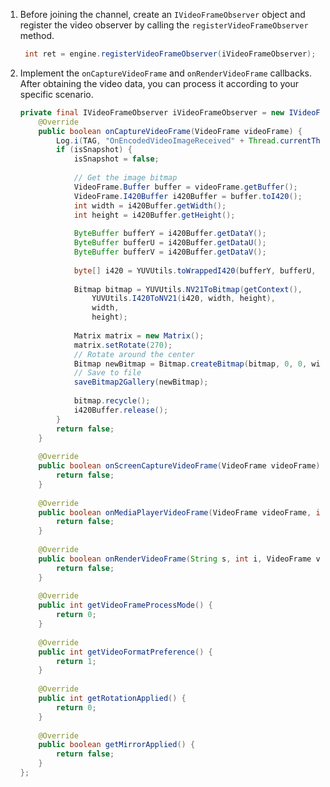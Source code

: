 
<PlatformWrapper platform="android">

1. Before joining the channel, create an `IVideoFrameObserver` object and register the video observer by calling the `registerVideoFrameObserver` method.

   ```java
    int ret = engine.registerVideoFrameObserver(iVideoFrameObserver);
   ```

1. Implement the `onCaptureVideoFrame` and `onRenderVideoFrame` callbacks. After obtaining the video data, you can process it according to your specific scenario.

    ```java
    private final IVideoFrameObserver iVideoFrameObserver = new IVideoFrameObserver() {
        @Override
        public boolean onCaptureVideoFrame(VideoFrame videoFrame) {
            Log.i(TAG, "OnEncodedVideoImageReceived" + Thread.currentThread().getName());
            if (isSnapshot) {
                isSnapshot = false;
                
                // Get the image bitmap
                VideoFrame.Buffer buffer = videoFrame.getBuffer();
                VideoFrame.I420Buffer i420Buffer = buffer.toI420();
                int width = i420Buffer.getWidth();
                int height = i420Buffer.getHeight();
                
                ByteBuffer bufferY = i420Buffer.getDataY();
                ByteBuffer bufferU = i420Buffer.getDataU();
                ByteBuffer bufferV = i420Buffer.getDataV();
                
                byte[] i420 = YUVUtils.toWrappedI420(bufferY, bufferU, bufferV, width, height);
                
                Bitmap bitmap = YUVUtils.NV21ToBitmap(getContext(),
                    YUVUtils.I420ToNV21(i420, width, height),
                    width,
                    height);
                
                Matrix matrix = new Matrix();
                matrix.setRotate(270);
                // Rotate around the center
                Bitmap newBitmap = Bitmap.createBitmap(bitmap, 0, 0, width, height, matrix, false);
                // Save to file
                saveBitmap2Gallery(newBitmap);
                
                bitmap.recycle();
                i420Buffer.release();
            }
            return false;
        }
        
        @Override
        public boolean onScreenCaptureVideoFrame(VideoFrame videoFrame) {
            return false;
        }
        
        @Override
        public boolean onMediaPlayerVideoFrame(VideoFrame videoFrame, int i) {
            return false;
        }
        
        @Override
        public boolean onRenderVideoFrame(String s, int i, VideoFrame videoFrame) {
            return false;
        }
        
        @Override
        public int getVideoFrameProcessMode() {
            return 0;
        }
        
        @Override
        public int getVideoFormatPreference() {
            return 1;
        }
        
        @Override
        public int getRotationApplied() {
            return 0;
        }
        
        @Override
        public boolean getMirrorApplied() {
            return false;
        }
    };
    ```

</PlatformWrapper>